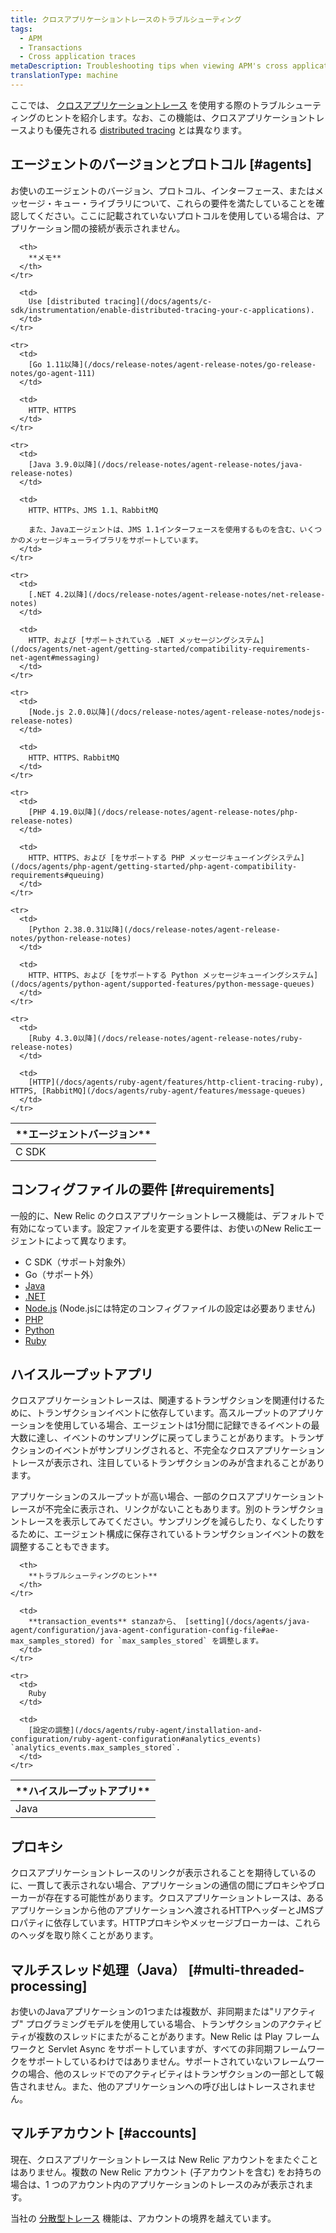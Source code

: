 ```yaml
---
title: クロスアプリケーショントレースのトラブルシューティング
tags:
  - APM
  - Transactions
  - Cross application traces
metaDescription: Troubleshooting tips when viewing APM's cross application tracing maps.
translationType: machine
---
```


ここでは、 [クロスアプリケーショントレース](/docs/apm/transactions/cross-application-traces/introduction-cross-application-traces) を使用する際のトラブルシューティングのヒントを紹介します。なお、この機能は、クロスアプリケーショントレースよりも優先される [distributed tracing](/docs/apm/distributed-tracing/getting-started/introduction-distributed-tracing) とは異なります。

## エージェントのバージョンとプロトコル [#agents]

お使いのエージェントのバージョン、プロトコル、インターフェース、またはメッセージ・キュー・ライブラリについて、これらの要件を満たしていることを確認してください。ここに記載されていないプロトコルを使用している場合は、アプリケーション間の接続が表示されません。

<table>
  <thead>
    <tr>
      <th width={200}>
        **エージェントバージョン**
      </th>

      <th>
        **メモ**
      </th>
    </tr>
  </thead>

  <tbody>
    <tr>
      <td>
        C SDK
      </td>

      <td>
        Use [distributed tracing](/docs/agents/c-sdk/instrumentation/enable-distributed-tracing-your-c-applications).
      </td>
    </tr>

    <tr>
      <td>
        [Go 1.11以降](/docs/release-notes/agent-release-notes/go-release-notes/go-agent-111)
      </td>

      <td>
        HTTP、HTTPS
      </td>
    </tr>

    <tr>
      <td>
        [Java 3.9.0以降](/docs/release-notes/agent-release-notes/java-release-notes)
      </td>

      <td>
        HTTP、HTTPs、JMS 1.1、RabbitMQ

        また、Javaエージェントは、JMS 1.1インターフェースを使用するものを含む、いくつかのメッセージキューライブラリをサポートしています。
      </td>
    </tr>

    <tr>
      <td>
        [.NET 4.2以降](/docs/release-notes/agent-release-notes/net-release-notes)
      </td>

      <td>
        HTTP、および [サポートされている .NET メッセージングシステム](/docs/agents/net-agent/getting-started/compatibility-requirements-net-agent#messaging)
      </td>
    </tr>

    <tr>
      <td>
        [Node.js 2.0.0以降](/docs/release-notes/agent-release-notes/nodejs-release-notes)
      </td>

      <td>
        HTTP、HTTPS、RabbitMQ
      </td>
    </tr>

    <tr>
      <td>
        [PHP 4.19.0以降](/docs/release-notes/agent-release-notes/php-release-notes)
      </td>

      <td>
        HTTP、HTTPS、および [をサポートする PHP メッセージキューイングシステム](/docs/agents/php-agent/getting-started/php-agent-compatibility-requirements#queuing)
      </td>
    </tr>

    <tr>
      <td>
        [Python 2.38.0.31以降](/docs/release-notes/agent-release-notes/python-release-notes)
      </td>

      <td>
        HTTP、HTTPS、および [をサポートする Python メッセージキューイングシステム](/docs/agents/python-agent/supported-features/python-message-queues)
      </td>
    </tr>

    <tr>
      <td>
        [Ruby 4.3.0以降](/docs/release-notes/agent-release-notes/ruby-release-notes)
      </td>

      <td>
        [HTTP](/docs/agents/ruby-agent/features/http-client-tracing-ruby), HTTPS, [RabbitMQ](/docs/agents/ruby-agent/features/message-queues)
      </td>
    </tr>
  </tbody>
</table>

## コンフィグファイルの要件 [#requirements]

一般的に、New Relic のクロスアプリケーショントレース機能は、デフォルトで有効になっています。設定ファイルを変更する要件は、お使いのNew Relicエージェントによって異なります。

* C SDK（サポート対象外）
* Go（サポート外）
* [Java](/docs/agents/java-agent/configuration/java-agent-configuration-config-file#Cross_Application_Tracer)
* [.NET](/docs/agents/net-agent/installation-and-configuration/net-agent-configuration#cross_application_tracer)
* [Node.js](/docs/agents/nodejs-agent/installation-configuration/nodejs-agent-configuration) (Node.jsには特定のコンフィグファイルの設定は必要ありません)
* [PHP](/docs/agents/php-agent/configuration/php-agent-configuration#inivar-cross-app-tracer-enabled)
* [Python](/docs/agents/python-agent/installation-configuration/python-agent-configuration#cross-application-tracer)
* [Ruby](/docs/agents/ruby-agent/features/cross-application-tracing-ruby)

## ハイスループットアプリ

クロスアプリケーショントレースは、関連するトランザクションを関連付けるために、トランザクションイベントに依存しています。高スループットのアプリケーションを使用している場合、エージェントは1分間に記録できるイベントの最大数に達し、イベントのサンプリングに戻ってしまうことがあります。トランザクションのイベントがサンプリングされると、不完全なクロスアプリケーショントレースが表示され、注目しているトランザクションのみが含まれることがあります。

アプリケーションのスループットが高い場合、一部のクロスアプリケーショントレースが不完全に表示され、リンクがないこともあります。別のトランザクショントレースを表示してみてください。サンプリングを減らしたり、なくしたりするために、エージェント構成に保存されているトランザクションイベントの数を調整することもできます。

<table>
  <thead>
    <tr>
      <th width={200}>
        **ハイスループットアプリ**
      </th>

      <th>
        **トラブルシューティングのヒント**
      </th>
    </tr>
  </thead>

  <tbody>
    <tr>
      <td>
        Java
      </td>

      <td>
        **transaction_events** stanzaから、 [setting](/docs/agents/java-agent/configuration/java-agent-configuration-config-file#ae-max_samples_stored) for `max_samples_stored` を調整します。
      </td>
    </tr>

    <tr>
      <td>
        Ruby
      </td>

      <td>
        [設定の調整](/docs/agents/ruby-agent/installation-and-configuration/ruby-agent-configuration#analytics_events) `analytics_events.max_samples_stored`.
      </td>
    </tr>
  </tbody>
</table>

## プロキシ

クロスアプリケーショントレースのリンクが表示されることを期待しているのに、一貫して表示されない場合、アプリケーションの通信の間にプロキシやブローカーが存在する可能性があります。クロスアプリケーショントレースは、あるアプリケーションから他のアプリケーションへ渡されるHTTPヘッダーとJMSプロパティに依存しています。HTTPプロキシやメッセージブローカーは、これらのヘッダを取り除くことがあります。

## マルチスレッド処理（Java） [#multi-threaded-processing]

お使いのJavaアプリケーションの1つまたは複数が、非同期または"リアクティブ" プログラミングモデルを使用している場合、トランザクションのアクティビティが複数のスレッドにまたがることがあります。New Relic は Play フレームワークと Servlet Async をサポートしていますが、すべての非同期フレームワークをサポートしているわけではありません。サポートされていないフレームワークの場合、他のスレッドでのアクティビティはトランザクションの一部として報告されません。また、他のアプリケーションへの呼び出しはトレースされません。

## マルチアカウント [#accounts]

現在、クロスアプリケーショントレースは New Relic アカウントをまたぐことはありません。複数の New Relic アカウント (子アカウントを含む) をお持ちの場合は、1 つのアカウント内のアプリケーションのトレースのみが表示されます。

当社の [分散型トレース](/docs/distributed-tracing/concepts/introduction-distributed-tracing) 機能は、アカウントの境界を越えています。